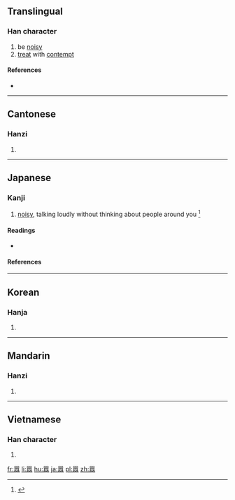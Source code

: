 {{also|嚣}}
==Translingual==
{{Han etyl}}

===Han character===
{{Han char|rn=30|rad=口|as=18|sn=21|four=6666<sub>8</sub>|canj=口口一金口 (RRMCR)|ids=⿳吅頁吅}}

# be [[noisy]]
# [[treat]] with [[contempt]]

====References====
* {{Han ref|kx=0214.320|dkj=04616|dj=0437.190|hdz=10706.050|uh=56C2|ud=22210|bh=C4DB|bd=50395}}

----

==Cantonese==

===Hanzi===
{{yue-hanzi|jyut=[[hiu1]]|y=hiu1|sim=嚣}}

# {{defn|lang=yue|sort=口18}}

----

==Japanese==

===Kanji===
{{ja-kanji|grade=|rs=口18}}

# [[noisy]], talking loudly without thinking about people around you <ref name="gakken">{{cite-book||year=2002|author=Akiyasu Tōdō; et al|title=漢字源|ISBN=978-4053008893|passage=囂}}</ref>

====Readings====
* {{ja-readings|on=[[ごう]] (gō), [[きょう]] (kyō)|kun=[[かまびすし]] (kamabisushi)}}

====References====
<references/>
----

==Korean==

===Hanja===
{{ko-hanja|hangeul=[[효]]|rv=hyo|mr=hyo|y=hyo}}

# {{defn|lang=ko|sort=口18}}

----

==Mandarin==

===Hanzi===
{{cmn-hanzi|sim=嚣|pin=[[xiāo]] ([[xiao1]])|wg=hsiao<sup>1</sup>}}

# {{defn|lang=cmn|sort=口18}}

----

==Vietnamese==

===Han character===
{{vi-hantu|[[hiu]]|rs=口18}}

# {{defn|lang=vi|sort=口18}}

[[fr:囂]]
[[li:囂]]
[[hu:囂]]
[[ja:囂]]
[[pl:囂]]
[[zh:囂]]